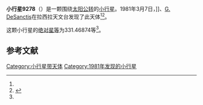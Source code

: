 {{Infobox planet
| bgcolour = #FFFFC0
| name = 9278
| symbol = 
| image = 
| caption = 
| discovery = yes
| discovery_ref = 
| discoverer = {{link-en|亨利·德波鸿诺|Henri Debehogne}}]]、[[G._DeSanctis|G. DeSanctis]]
| discovery_site = [[拉西拉天文台|拉西拉天文台]] 
| discovered = 1981年3月7日
| designations = yes
| mp_name = 
| named_after = 
| alt_names = 1981 EM1/ 1975 BK / 1982 JQ1
| mp_category = [[主带小行星|主带小行星]]
| orbit_ref = <ref name="a">[http://ssd.jpl.nasa.gov/sbdb.cgi?sstr=9278 9278] {{Wayback|url=http://ssd.jpl.nasa.gov/sbdb.cgi?sstr=9278 |date=20201124034940 }}，小行星數據庫瀏覽器（JPL Small-Body Database Browser）－[[美国国家航空航天局|美国国家航空航天局]]喷气推进实验室</ref>
| epoch = 2456400.5 (2013年4月18日更新)
| aphelion = {{convert|3.6653727|AU|km|3|abbr=on|lk=out}}
| perihelion = {{convert|2.6671883|AU|km|3|abbr=on}}
| semimajor = {{convert|3.1662805|AU|km|3|abbr=on}}
| eccentricity = 0.1576273
| period = 2057.891695 [[日|日]]<br />5.63[[儒略年|儒略年]]
| avg_speed = 
| inclination = 2.34291
| asc_node = 120.04208
| mean_anomaly = 
| arg_peri = 331.46874
| satellites = 
| physical_characteristics = yes
| dimensions = 
| mass = 
| density = 
| surface_grav = 
| escape_velocity = 
| sidereal_day = 
| axial_tilt = 
| pole_ecliptic_lat = 
| pole_ecliptic_lon = 
| albedo = 
| temperatures= 
| temp_name1 = 
| mean_temp_1 = 
| max_temp_1 = 
| temp_name2 = 
| max_temp_2 = 
| spectral_type = 
| abs_magnitude = 331.46874
}}

'''小行星9278'''（{{lang-en|9278}}）是一颗围绕[[太阳|太阳]][[公转|公转]]的[[小行星|小行星]]。1981年3月7日，{{link-en|亨利·德波鸿诺|Henri Debehogne}}]]、[[G._DeSanctis|G. DeSanctis]]在拉西拉天文台发现了此天体<ref name="a" /><ref>{{cite news|title=小行星列表|url=http://cfa-www.harvard.edu/iau/lists/NumberedMPs.txt|accessdate=2013-07-08|newspaper=哈佛大学|archive-date=2008-05-17|archive-url=https://web.archive.org/web/20080517010638/http://cfa-www.harvard.edu/iau/lists/NumberedMPs.txt|dead-url=no}}</ref>。

这颗小行星的[[绝对星等|绝对星等]]为331.46874等<ref name="a" />。

==参考文献==
{{reflist}}
{{Minor Planet Number|[[小行星9277|小行星9277]]|[[小行星9279|小行星9279]]}}

{{小天体}}

[[Category:小行星带天体|Category:小行星带天体]]
[[Category:1981年发现的小行星|Category:1981年发现的小行星]]

{{asteroid-stub}}
